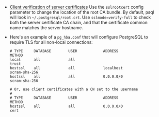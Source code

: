 - [Client verification of server certificates](https://www.postgresql.org/docs/current/libpq-ssl.html#LIBQ-SSL-CERTIFICATES)
  Use the `sslrootcert` config parameter to change the location of the root CA bundle. By default, psql will look in `~/.postgresql/root.crt`.
  Use `sslmode=verify-full` to check both the server certificate CA chain, and that the certificate common name matches the server hostname.

- Here's an example of a `pg_hba.conf` that will configure PostgreSQL to require TLS for all non-local connections:
  
  ```
  # TYPE     DATABASE        USER            ADDRESS              METHOD
  local      all             all                                  trust
  hostssl    all             all             localhost            scram-sha-256
  hostssl    all             all             0.0.0.0/0            scram-sha-256
  
  # Or, use client certificates with a CN set to the username
  #
  # TYPE     DATABASE        USER            ADDRESS              METHOD
  hostssl    all             all             0.0.0.0/0            cert
  ```

